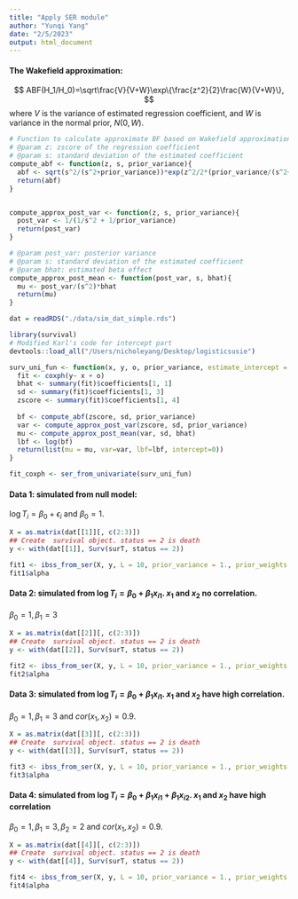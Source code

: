 ```yaml
---
title: "Apply SER module"
author: "Yunqi Yang"
date: "2/5/2023"
output: html_document
---
```


#### The Wakefield approximation:
$$
ABF(H_1/H_0)=\sqrt\frac{V}{V+W}\exp\{\frac{z^2}{2}\frac{W}{V+W}\},
$$
where $V$ is the variance of estimated regression coefficient, and $W$ is variance in the normal prior, $N(0,W)$. 

```r
# Function to calculate approximate BF based on Wakefield approximation
# @param z: zscore of the regression coefficient
# @param s: standard deviation of the estimated coefficient
compute_abf <- function(z, s, prior_variance){
  abf <- sqrt(s^2/(s^2+prior_variance))*exp(z^2/2*(prior_variance/(s^2+prior_variance)))
  return(abf)
}


compute_approx_post_var <- function(z, s, prior_variance){
  post_var <- 1/(1/s^2 + 1/prior_variance)
  return(post_var)
}

# @param post_var: posterior variance
# @param s: standard deviation of the estimated coefficient
# @param bhat: estimated beta effect
compute_approx_post_mean <- function(post_var, s, bhat){
  mu <- post_var/(s^2)*bhat
  return(mu)
}

```

```r
dat = readRDS("./data/sim_dat_simple.rds")

library(survival)
# Modified Karl's code for intercept part
devtools::load_all("/Users/nicholeyang/Desktop/logisticsusie")
```

```r
surv_uni_fun <- function(x, y, o, prior_variance, estimate_intercept = 0, ...){
  fit <- coxph(y~ x + o)
  bhat <- summary(fit)$coefficients[1, 1]
  sd <- summary(fit)$coefficients[1, 3]
  zscore <- summary(fit)$coefficients[1, 4]
  
  bf <- compute_abf(zscore, sd, prior_variance)
  var <- compute_approx_post_var(zscore, sd, prior_variance)
  mu <- compute_approx_post_mean(var, sd, bhat)
  lbf <- log(bf)
  return(list(mu = mu, var=var, lbf=lbf, intercept=0))
}

fit_coxph <- ser_from_univariate(surv_uni_fun)
```





#### Data 1: simulated from null model:
$\log T_i =\beta_0+\epsilon_i$ and $\beta_0 = 1$.
```r
X = as.matrix(dat[[1]][, c(2:3)])
## Create  survival object. status == 2 is death
y <- with(dat[[1]], Surv(surT, status == 2))
```


```r
fit1 <- ibss_from_ser(X, y, L = 10, prior_variance = 1., prior_weights = rep(1/2, 2), tol = 1e-3, maxit = 100, estimate_intercept = TRUE, ser_function = fit_coxph)
fit1$alpha
```


#### Data 2: simulated from $\log T_i=\beta_0 + \beta_1x_{i1}$. $x_1$ and $x_2$ no correlation.

$\beta_0 = 1, \beta_1 = 3$
```r
X = as.matrix(dat[[2]][, c(2:3)])
## Create  survival object. status == 2 is death
y <- with(dat[[2]], Surv(surT, status == 2))
```

```r
fit2 <- ibss_from_ser(X, y, L = 10, prior_variance = 1., prior_weights = rep(1/2, 2), tol = 1e-3, maxit = 100, estimate_intercept = TRUE, ser_function = fit_coxph)
fit2$alpha
```


#### Data 3: simulated from $\log T_i=\beta_0 + \beta_1x_{i1}$. $x_1$ and $x_2$ have high correlation.

$\beta_0 = 1, \beta_1 = 3$ and $cor(x_1,x_2)=0.9$.
```r
X = as.matrix(dat[[3]][, c(2:3)])
## Create  survival object. status == 2 is death
y <- with(dat[[3]], Surv(surT, status == 2))
```

```r
fit3 <- ibss_from_ser(X, y, L = 10, prior_variance = 1., prior_weights = rep(1/2, 2), tol = 1e-3, maxit = 100, estimate_intercept = TRUE, ser_function = fit_coxph)
fit3$alpha
```

#### Data 4: simulated from $\log T_i=\beta_0 + \beta_1x_{i1} + \beta_1x_{i2}$. $x_1$ and $x_2$ have high correlation

$\beta_0 = 1, \beta_1 = 3, \beta_2 = 2$ and $cor(x_1,x_2)=0.9$.
```r
X = as.matrix(dat[[4]][, c(2:3)])
## Create  survival object. status == 2 is death
y <- with(dat[[4]], Surv(surT, status == 2))
```

```r
fit4 <- ibss_from_ser(X, y, L = 10, prior_variance = 1., prior_weights = rep(1/2, 2), tol = 1e-3, maxit = 100, estimate_intercept = TRUE, ser_function = fit_coxph)
fit4$alpha
```

